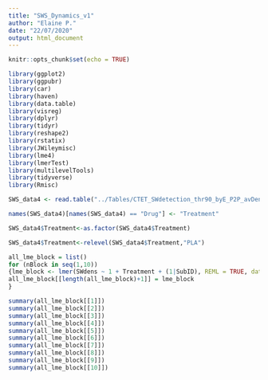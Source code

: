 ```yaml
---
title: "SWS_Dynamics_v1"
author: "Elaine P."
date: "22/07/2020"
output: html_document
---
```


```r
knitr::opts_chunk$set(echo = TRUE)
```


```r
library(ggplot2)
library(ggpubr)
library(car)
library(haven)
library(data.table)
library(visreg)
library(dplyr)
library(tidyr)
library(reshape2)
library(rstatix)
library(JWileymisc)
library(lme4)
library(lmerTest)
library(multilevelTools)
library(tidyverse)
library(Rmisc)

SWS_data4 <- read.table("../Tables/CTET_SWdetection_thr90_byE_P2P_avDens_behav_vec_full_v3.txt", header = TRUE, sep = ",", stringsAsFactors = FALSE)

names(SWS_data4)[names(SWS_data4) == "Drug"] <- "Treatment"

SWS_data4$Treatment<-as.factor(SWS_data4$Treatment)

SWS_data4$Treatment<-relevel(SWS_data4$Treatment,"PLA")

```

```r

all_lme_block = list()
for (nBlock in seq(1,10))
{lme_block <- lmer(SWdens ~ 1 + Treatment + (1|SubID), REML = TRUE, data = SWS_data4[SWS_data4$BlockN == nBlock,])
all_lme_block[[length(all_lme_block)+1]] = lme_block
}

summary(all_lme_block[[1]])
summary(all_lme_block[[2]])
summary(all_lme_block[[3]])
summary(all_lme_block[[4]])
summary(all_lme_block[[5]])
summary(all_lme_block[[6]])
summary(all_lme_block[[7]])
summary(all_lme_block[[8]])
summary(all_lme_block[[9]])
summary(all_lme_block[[10]])

```